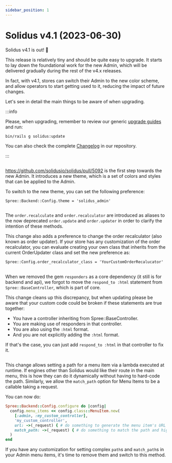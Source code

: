 ```yaml
---
sidebar_position: 1
---
```



# Solidus v4.1 (2023-06-30)

<MinimalRequirements ruby="3.0" rails="7.0" />

Solidus v4.1 is out! 🎉

This release is relatively tiny and should be quite easy to upgrade. It starts to lay down the foundational
work for the new Admin, which will be delivered gradually during the rest of the v4.x releases.

In fact, with v4.1, stores can switch their Admin to the new color scheme, and allow operators to start
getting used to it, reducing the impact of future changes.

Let's see in detail the main things to be aware of when upgrading.

:::info

Please, when upgrading, remember to review our generic [upgrade guides](/getting-started/upgrading-solidus.mdx) and run:

```
bin/rails g solidus:update
```

You can also check the complete [Changelog](https://github.com/solidusio/solidus/blob/v4.1/CHANGELOG.md) in our repository.

:::

## <PRLink description="Add a new admin theme" number="5092" />

https://github.com/solidusio/solidus/pull/5092 is the first step towards the new Admin. It introduces a new
theme, which is a set of colors and styles that can be applied to the Admin.

To switch to the new theme, you can set the following preference:

```
Spree::Backend::Config.theme = 'solidus_admin'
```

## <PRLink description="Allow changing the order recalculator" number="5110" />

The `order.recalculate` and `order.recalculator` are introduced as aliases to the now deprecated
`order.update` and `order.updater` in order to clarify the intention of these methods.

This change also adds a preference to change the order recalculator (also known as order updater).
If your store has any customization of the order recalculator, you can evaluate creating
your own class that inherits from the current OrderUpdater class and set the new preference as:

```
Spree::Config.order_recalculator_class = 'YourCustomOrderRecalucator'
```

## <PRLink description="Remove respond_to :html from Spree::BaseController" number="5158" />

When we removed the gem `responders` as a core dependency (it still is for backend and api),
we forgot to move the `respond_to :html` statement from `Spree::BaseController`, which is part
of core.

This change cleans up this discrepancy, but when updating please be aware that your custom code
could be broken if these statements are true together:

- You have a controller inheriting from Spree::BaseController.
- You are making use of responders in that controller.
- You are also using the `:html` format.
- And you are not explicitly adding the `:html` format.

If that's the case, you can just add `respond_to :html` in that controller to fix it.

## <PRLink description="Allow lambda in menu item :match_path option and URL" number="5152" />

This change allows setting a path for a menu item via a lambda executed at runtime. If engines other than Solidus
would like their route in the main menu, this is how they can do it dynamically without having to hard-code the path.
Similarly, we allow the `match_path` option for Menu Items to be a callable taking a request.

You can now do:

```ruby
Spree::Backend::Config.configure do |config|
  config.menu_items << config.class::MenuItem.new(
    [:admin, :my_custom_controller],
    'my_custom_controller',
    url: ->(_request) { # do something to generate the menu item's URL },
    match_path: ->(_request) { # do something to match the path and highlight the menu item }
  )
end
```

If you have any customization for setting complex `path`s and `match_path`s in your Admin menu items,
it's time to remove them and switch to this method.
